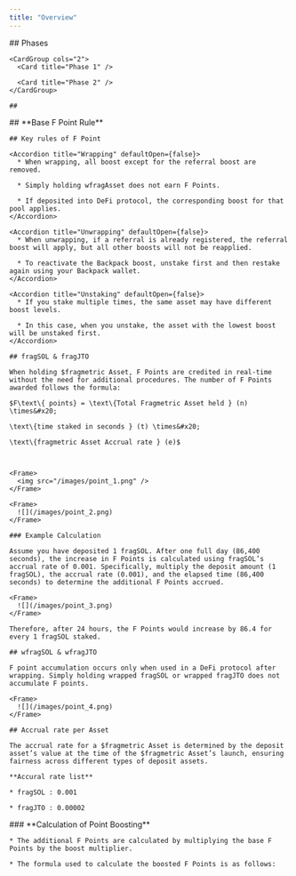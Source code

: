 ```yaml
---
title: "Overview"
---
```


<Tabs>
  <Tab title="Season 1">
    ## Phases

    <CardGroup cols="2">
      <Card title="Phase 1" />

      <Card title="Phase 2" />
    </CardGroup>

    ##
  </Tab>

  <Tab title="Base F Point Rule">
    ## **Base F Point Rule**

    ## Key rules of F Point

    <Accordion title="Wrapping" defaultOpen={false}>
      * When wrapping, all boost except for the referral boost are removed.

      * Simply holding wfragAsset does not earn F Points.

      * If deposited into DeFi protocol, the corresponding boost for that pool applies.
    </Accordion>

    <Accordion title="Unwrapping" defaultOpen={false}>
      * When unwrapping, if a referral is already registered, the referral boost will apply, but all other boosts will not be reapplied.

      * To reactivate the Backpack boost, unstake first and then restake again using your Backpack wallet.
    </Accordion>

    <Accordion title="Unstaking" defaultOpen={false}>
      * If you stake multiple times, the same asset may have different boost levels.

      * In this case, when you unstake, the asset with the lowest boost will be unstaked first.
    </Accordion>

    ## fragSOL & fragJTO

    When holding $fragmetric Asset, F Points are credited in real-time without the need for additional procedures. The number of F Points awarded follows the formula:

    $F\text\{ points} = \text\{Total Fragmetric Asset held } (n) \times&#x20;

    \text\{time staked in seconds } (t) \times&#x20;

    \text\{fragmetric Asset Accrual rate } (e)$



    <Frame>
      <img src="/images/point_1.png" />
    </Frame>

    <Frame>
      ![](/images/point_2.png)
    </Frame>

    ### Example Calculation

    Assume you have deposited 1 fragSOL. After one full day (86,400 seconds), the increase in F Points is calculated using fragSOL’s accrual rate of 0.001. Specifically, multiply the deposit amount (1 fragSOL), the accrual rate (0.001), and the elapsed time (86,400 seconds) to determine the additional F Points accrued.

    <Frame>
      ![](/images/point_3.png)
    </Frame>

    Therefore, after 24 hours, the F Points would increase by 86.4 for every 1 fragSOL staked.

    ## wfragSOL & wfragJTO

    F point accumulation occurs only when used in a DeFi protocol after wrapping. Simply holding wrapped fragSOL or wrapped fragJTO does not accumulate F points.

    <Frame>
      ![](/images/point_4.png)
    </Frame>

    ## Accrual rate per Asset

    The accrual rate for a $fragmetric Asset is determined by the deposit asset’s value at the time of the $fragmetric Asset’s launch, ensuring fairness across different types of deposit assets.

    **Accural rate list**

    * fragSOL : 0.001

    * fragJTO : 0.00002
  </Tab>

  <Tab title="F Points Boost">
    ### **Calculation of Point Boosting**

    * The additional F Points are calculated by multiplying the base F Points by the boost multiplier.

    * The formula used to calculate the boosted F Points is as follows:
  </Tab>
</Tabs>